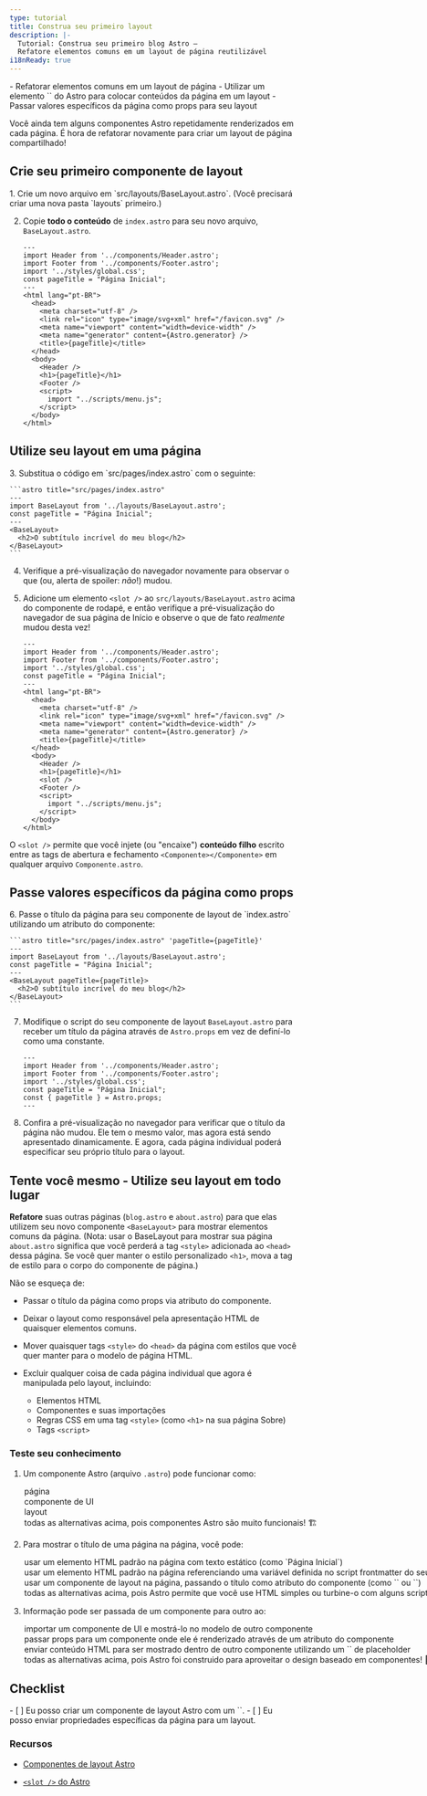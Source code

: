 ```yaml
---
type: tutorial
title: Construa seu primeiro layout
description: |-
  Tutorial: Construa seu primeiro blog Astro —
  Refatore elementos comuns em um layout de página reutilizável
i18nReady: true
---
```



<PreCheck>
  - Refatorar elementos comuns em um layout de página
  - Utilizar um elemento `<slot />` do Astro para colocar conteúdos da página em um layout
  - Passar valores específicos da página como props para seu layout
</PreCheck>

Você ainda tem alguns componentes Astro repetidamente renderizados em cada página. É hora de refatorar novamente para criar um layout de página compartilhado!

## Crie seu primeiro componente de layout

<Steps>
1. Crie um novo arquivo em `src/layouts/BaseLayout.astro`. (Você precisará criar uma nova pasta `layouts` primeiro.)

2. Copie **todo o conteúdo** de `index.astro` para seu novo arquivo, `BaseLayout.astro`.

    ```astro title="src/layouts/BaseLayout.astro"
    ---
    import Header from '../components/Header.astro';
    import Footer from '../components/Footer.astro';
    import '../styles/global.css';
    const pageTitle = "Página Inicial";
    ---
    <html lang="pt-BR">
      <head>
        <meta charset="utf-8" />
        <link rel="icon" type="image/svg+xml" href="/favicon.svg" />
        <meta name="viewport" content="width=device-width" />
        <meta name="generator" content={Astro.generator} />
        <title>{pageTitle}</title>
      </head>
      <body>
        <Header />
        <h1>{pageTitle}</h1>
        <Footer />
        <script>
          import "../scripts/menu.js";
        </script>
      </body>
    </html>
    ```
  </Steps>

## Utilize seu layout em uma página

<Steps>
3. Substitua o código em `src/pages/index.astro` com o seguinte:

    ```astro title="src/pages/index.astro"
    ---
    import BaseLayout from '../layouts/BaseLayout.astro';
    const pageTitle = "Página Inicial";
    ---
    <BaseLayout>
      <h2>O subtítulo incrível do meu blog</h2>
    </BaseLayout>
    ```
 
4. Verifique a pré-visualização do navegador novamente para observar o que (ou, alerta de spoiler: _não_!) mudou.
    
5. Adicione um elemento `<slot />` ao `src/layouts/BaseLayout.astro` acima do componente de rodapé, e então verifique a pré-visualização do navegador de sua página de Início e observe o que de fato _realmente_ mudou desta vez!

    ```astro title="src/layouts/BaseLayout.astro" ins={18}
    ---
    import Header from '../components/Header.astro';
    import Footer from '../components/Footer.astro';
    import '../styles/global.css';
    const pageTitle = "Página Inicial";
    ---
    <html lang="pt-BR">
      <head>
        <meta charset="utf-8" />
        <link rel="icon" type="image/svg+xml" href="/favicon.svg" />
        <meta name="viewport" content="width=device-width" />
        <meta name="generator" content={Astro.generator} />
        <title>{pageTitle}</title>
      </head>
      <body>
        <Header />
        <h1>{pageTitle}</h1>
        <slot />
        <Footer />
        <script>
          import "../scripts/menu.js";
        </script>
      </body>
    </html>
    ```
  </Steps>

 O `<slot />` permite que você injete (ou "encaixe") **conteúdo filho** escrito entre as tags de abertura e fechamento `<Componente></Componente>` em qualquer arquivo `Componente.astro`.

## Passe valores específicos da página como props

<Steps>
6. Passe o título da página para seu componente de layout de `index.astro` utilizando um atributo do componente: 

    ```astro title="src/pages/index.astro" 'pageTitle={pageTitle}'
    ---
    import BaseLayout from '../layouts/BaseLayout.astro';
    const pageTitle = "Página Inicial";
    ---
    <BaseLayout pageTitle={pageTitle}>
      <h2>O subtítulo incrível do meu blog</h2>
    </BaseLayout>
    ```

7. Modifique o script do seu componente de layout `BaseLayout.astro` para receber um título da página através de `Astro.props` em vez de definí-lo como uma constante.

    ```astro title="src/layouts/BaseLayout.astro" del={5} ins={6}
    ---
    import Header from '../components/Header.astro';
    import Footer from '../components/Footer.astro';
    import '../styles/global.css';
    const pageTitle = "Página Inicial";
    const { pageTitle } = Astro.props;
    ---
    ```

8. Confira a pré-visualização no navegador para verificar que o título da página não mudou. Ele tem o mesmo valor, mas agora está sendo apresentado dinamicamente. E agora, cada página individual poderá especificar seu próprio título para o layout.
</Steps>

<Box icon="puzzle-piece">

## Tente você mesmo - Utilize seu layout em todo lugar

**Refatore** suas outras páginas (`blog.astro` e `about.astro`) para que elas utilizem seu novo componente `<BaseLayout>` para mostrar elementos comuns da página. (Nota: usar o BaseLayout para mostrar sua página `about.astro` significa que você perderá a tag `<style>` adicionada ao `<head>` dessa página. Se você quer manter o estilo personalizado `<h1>`, mova a tag de estilo para o corpo do componente de página.)

Não se esqueça de:

- Passar o título da página como props via atributo do componente.

- Deixar o layout como responsável pela apresentação HTML de quaisquer elementos comuns.

- Mover quaisquer tags `<style>` do `<head>` da página com estilos que você quer manter para o modelo de página HTML.

- Excluir qualquer coisa de cada página individual que agora é manipulada pelo layout, incluindo: 

  - Elementos HTML
  - Componentes e suas importações 
  - Regras CSS em uma tag `<style>` (como `<h1>` na sua página Sobre)
  - Tags `<script>`
</Box>



<Box icon="question-mark">

### Teste seu conhecimento

1. Um componente Astro (arquivo `.astro`) pode funcionar como:

    <MultipleChoice>
      <Option>página</Option>
      <Option>componente de UI</Option>
      <Option>layout</Option>
      <Option isCorrect>todas as alternativas acima, pois componentes Astro são muito funcionais! 🏗️</Option>
    </MultipleChoice>

2. Para mostrar o título de uma página na página, você pode:

    <MultipleChoice>
      <Option>
        usar um elemento HTML padrão na página com texto estático (como `<h1>Página Inicial</h1>`)
      </Option>
      <Option>
        usar um elemento HTML padrão na página referenciando uma variável definida no script frontmatter do seu componente (como `<h1>{tituloPagina}</h1>`)
      </Option>
      <Option>
        usar um componente de layout na página, passando o título como atributo do componente (como `<BaseLayout titulo="Página Inicial" />` ou `<BaseLayout titulo={tituloPagina} />`)
      </Option>
      <Option isCorrect>
        todas as alternativas acima, pois Astro permite que você use HTML simples ou turbine-o com alguns scripts e componentes! 💪
      </Option>
    </MultipleChoice>

3. Informação pode ser passada de um componente para outro ao:

    <MultipleChoice>
      <Option>
        importar um componente de UI e mostrá-lo no modelo de outro componente
      </Option>
      <Option>
        passar props para um componente onde ele é renderizado através de um atributo do componente
      </Option>
      <Option>
        enviar conteúdo HTML para ser mostrado dentro de outro componente utilizando um `<slot />` de placeholder
      </Option>
      <Option isCorrect>
        todas as alternativas acima, pois Astro foi construido para aproveitar o design baseado em componentes! 🧩
      </Option>
    </MultipleChoice>

</Box>

<Box icon="check-list">

## Checklist

<Checklist>
- [ ] Eu posso criar um componente de layout Astro com um `<slot />`.
- [ ] Eu posso enviar propriedades específicas da página para um layout.
</Checklist>
</Box>

### Recursos

- [Componentes de layout Astro](/pt-br/basics/layouts/)

- [`<slot />` do Astro](/pt-br/basics/astro-components/#slots)

